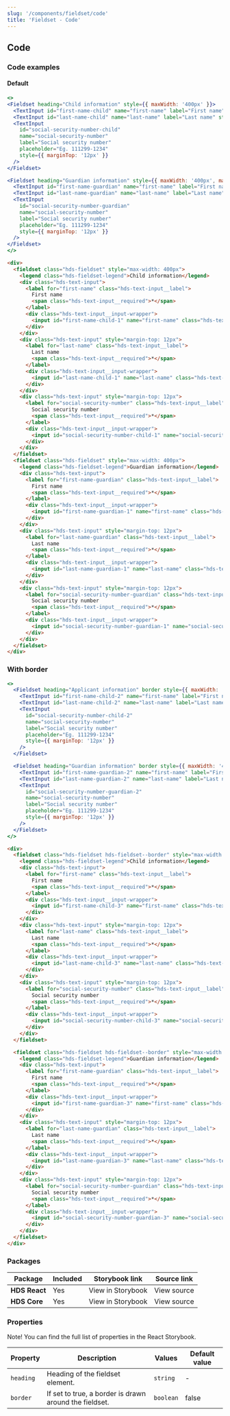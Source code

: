 ```yaml
---
slug: '/components/fieldset/code'
title: 'Fieldset - Code'
---
```




## Code

### Code examples 

#### Default
<Playground>


```jsx
<>
<Fieldset heading="Child information" style={{ maxWidth: '400px' }}>
  <TextInput id="first-name-child" name="first-name" label="First name" />
  <TextInput id="last-name-child" name="last-name" label="Last name" style={{ marginTop: '12px' }} />
  <TextInput
    id="social-security-number-child"
    name="social-security-number"
    label="Social security number"
    placeholder="Eg. 111299-1234"
    style={{ marginTop: '12px' }}
  />
</Fieldset>

<Fieldset heading="Guardian information" style={{ maxWidth: '400px', marginTop: 'var(--spacing-s)' }}>
  <TextInput id="first-name-guardian" name="first-name" label="First name" />
  <TextInput id="last-name-guardian" name="last-name" label="Last name" style={{ marginTop: '12px' }} />
  <TextInput
    id="social-security-number-guardian"
    name="social-security-number"
    label="Social security number"
    placeholder="Eg. 111299-1234"
    style={{ marginTop: '12px' }}
  />
</Fieldset>
</>
```

```html
<div>
  <fieldset class="hds-fieldset" style="max-width: 400px">
    <legend class="hds-fieldset-legend">Child information</legend>
    <div class="hds-text-input">
      <label for="first-name" class="hds-text-input__label">
        First name
        <span class="hds-text-input__required">*</span>
      </label>
      <div class="hds-text-input__input-wrapper">
        <input id="first-name-child-1" name="first-name" class="hds-text-input__input" type="text" />
      </div>
    </div>
    <div class="hds-text-input" style="margin-top: 12px">
      <label for="last-name" class="hds-text-input__label">
        Last name
        <span class="hds-text-input__required">*</span>
      </label>
      <div class="hds-text-input__input-wrapper">
        <input id="last-name-child-1" name="last-name" class="hds-text-input__input" type="text" />
      </div>
    </div>
    <div class="hds-text-input" style="margin-top: 12px">
      <label for="social-security-number" class="hds-text-input__label">
        Social security number
        <span class="hds-text-input__required">*</span>
      </label>
      <div class="hds-text-input__input-wrapper">
        <input id="social-security-number-child-1" name="social-security-number" class="hds-text-input__input" type="text" />
      </div>
    </div>
  </fieldset>
  <fieldset class="hds-fieldset" style="max-width: 400px">
    <legend class="hds-fieldset-legend">Guardian information</legend>
    <div class="hds-text-input">
      <label for="first-name-guardian" class="hds-text-input__label">
        First name
        <span class="hds-text-input__required">*</span>
      </label>
      <div class="hds-text-input__input-wrapper">
        <input id="first-name-guardian-1" name="first-name" class="hds-text-input__input" type="text" />
      </div>
    </div>
    <div class="hds-text-input" style="margin-top: 12px">
      <label for="last-name-guardian" class="hds-text-input__label">
        Last name
        <span class="hds-text-input__required">*</span>
      </label>
      <div class="hds-text-input__input-wrapper">
        <input id="last-name-guardian-1" name="last-name" class="hds-text-input__input" type="text" />
      </div>
    </div>
    <div class="hds-text-input" style="margin-top: 12px">
      <label for="social-security-number-guardian" class="hds-text-input__label">
        Social security number
        <span class="hds-text-input__required">*</span>
      </label>
      <div class="hds-text-input__input-wrapper">
        <input id="social-security-number-guardian-1" name="social-security-number" class="hds-text-input__input" type="text" />
      </div>
    </div>
  </fieldset>
</div>
```

</Playground>

### With border
<Playground>


```jsx
<>
  <Fieldset heading="Applicant information" border style={{ maxWidth: '400px' }}>
    <TextInput id="first-name-child-2" name="first-name" label="First name" />
    <TextInput id="last-name-child-2" name="last-name" label="Last name" style={{ marginTop: '12px' }} />
    <TextInput
      id="social-security-number-child-2"
      name="social-security-number"
      label="Social security number"
      placeholder="Eg. 111299-1234"
      style={{ marginTop: '12px' }}
    />
  </Fieldset>

  <Fieldset heading="Guardian information" border style={{ maxWidth: '400px', marginTop: 'var(--spacing-s)' }}>
    <TextInput id="first-name-guardian-2" name="first-name" label="First name" />
    <TextInput id="last-name-guardian-2" name="last-name" label="Last name" style={{ marginTop: '12px' }} />
    <TextInput
      id="social-security-number-guardian-2"
      name="social-security-number"
      label="Social security number"
      placeholder="Eg. 111299-1234"
      style={{ marginTop: '12px' }}
    />
  </Fieldset>
</>
```

```html
<div>
  <fieldset class="hds-fieldset hds-fieldset--border" style="max-width: 400px">
    <legend class="hds-fieldset-legend">Child information</legend>
    <div class="hds-text-input">
      <label for="first-name" class="hds-text-input__label">
        First name
        <span class="hds-text-input__required">*</span>
      </label>
      <div class="hds-text-input__input-wrapper">
        <input id="first-name-child-3" name="first-name" class="hds-text-input__input" type="text" />
      </div>
    </div>
    <div class="hds-text-input" style="margin-top: 12px">
      <label for="last-name" class="hds-text-input__label">
        Last name
        <span class="hds-text-input__required">*</span>
      </label>
      <div class="hds-text-input__input-wrapper">
        <input id="last-name-child-3" name="last-name" class="hds-text-input__input" type="text" />
      </div>
    </div>
    <div class="hds-text-input" style="margin-top: 12px">
      <label for="social-security-number" class="hds-text-input__label">
        Social security number
        <span class="hds-text-input__required">*</span>
      </label>
      <div class="hds-text-input__input-wrapper">
        <input id="social-security-number-child-3" name="social-security-number" class="hds-text-input__input" type="text" />
      </div>
    </div>
  </fieldset>

  <fieldset class="hds-fieldset hds-fieldset--border" style="max-width: 400px">
    <legend class="hds-fieldset-legend">Guardian information</legend>
    <div class="hds-text-input">
      <label for="first-name-guardian" class="hds-text-input__label">
        First name
        <span class="hds-text-input__required">*</span>
      </label>
      <div class="hds-text-input__input-wrapper">
        <input id="first-name-guardian-3" name="first-name" class="hds-text-input__input" type="text" />
      </div>
    </div>
    <div class="hds-text-input" style="margin-top: 12px">
      <label for="last-name-guardian" class="hds-text-input__label">
        Last name
        <span class="hds-text-input__required">*</span>
      </label>
      <div class="hds-text-input__input-wrapper">
        <input id="last-name-guardian-3" name="last-name" class="hds-text-input__input" type="text" />
      </div>
    </div>
    <div class="hds-text-input" style="margin-top: 12px">
      <label for="social-security-number-guardian" class="hds-text-input__label">
        Social security number
        <span class="hds-text-input__required">*</span>
      </label>
      <div class="hds-text-input__input-wrapper">
        <input id="social-security-number-guardian-3" name="social-security-number" class="hds-text-input__input" type="text" />
      </div>
    </div>
  </fieldset>
</div>
```

</Playground>

### Packages
| Package           | Included                      | Storybook link                                                                                                                      | Source link   |
| ----------------- | ----------------------------- | ----------------------------------------------------------------------------------------------------------------------------------- | ------------- |
| **HDS React**     | <IconCheckCircleFill /> Yes   | <Link size="M" external href="/storybook/react/?path=/story/components-dropdowns-select--default">View in Storybook</Link> | <Link size="M" external href="https://github.com/City-of-Helsinki/helsinki-design-system/blob/master/packages/react/src/components/fieldset/Fieldset.tsx">View source</Link> |
| **HDS Core**      | <IconCheckCircleFill /> Yes   | <Link size="M" external href="/storybook/core/?path=/story/components-fieldset--default">View in Storybook</Link> | <Link size="M" external href="https://github.com/City-of-Helsinki/helsinki-design-system/tree/master/packages/core/src/components/fieldset">View source</Link> |

### Properties
Note! You can find the full list of properties in the <Link size="M" href="/storybook/react/?path=/story/components-dropdowns-select--default" external>React Storybook.</Link>

| Property  | Description                                            | Values    | Default value |
| --------- | ------------------------------------------------------ | --------- | ------------- |
| `heading` | Heading of the fieldset element.                       | `string`  | -             |
| `border`  | If set to true, a border is drawn around the fieldset. | `boolean` | false         |
